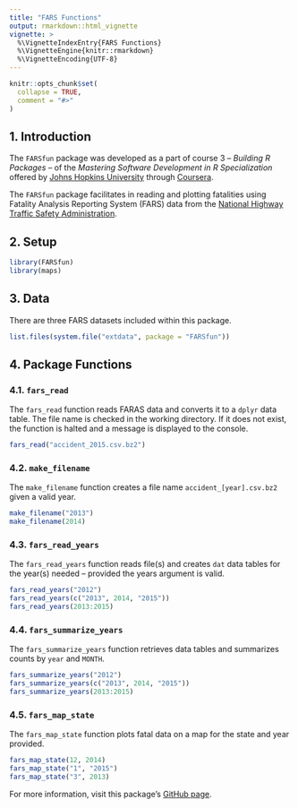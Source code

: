 ```yaml
---
title: "FARS Functions"
output: rmarkdown::html_vignette
vignette: >
  %\VignetteIndexEntry{FARS Functions}
  %\VignetteEngine{knitr::rmarkdown}
  %\VignetteEncoding{UTF-8}
---
```


```r
knitr::opts_chunk$set(
  collapse = TRUE,
  comment = "#>"
)
```

## 1. Introduction
The `FARSfun` package was developed as a part of course 3 -- *Building R Packages* -- of the *Mastering Software Development in R Specialization* offered by [Johns Hopkins University](https://www.jhu.edu/) through [Coursera](https://www.coursera.org/).

The `FARSfun` package facilitates in reading and plotting fatalities using Fatality Analysis Reporting System (FARS) data 
from the [National Highway Traffic Safety Administration](https://www.nhtsa.gov/research-data/fatality-analysis-reporting-system-fars).

## 2. Setup
```r
library(FARSfun)
library(maps)
```

## 3. Data
There are three FARS datasets included within this package.

```r
list.files(system.file("extdata", package = "FARSfun"))
```


## 4. Package Functions
### 4.1. `fars_read`
The `fars_read` function reads FARAS data and converts it to a `dplyr` data table. The file name is checked in the working directory. If it does not exist, the function is halted and a message is displayed to the console.

```r
fars_read("accident_2015.csv.bz2")
```

### 4.2. `make_filename`
The `make_filename` function creates a file name `accident_[year].csv.bz2` given a valid year.

```r
make_filename("2013")
make_filename(2014)
```

### 4.3. `fars_read_years`
The `fars_read_years` function reads file(s) and creates `dat` data tables for the year(s) needed -- provided the years argument is valid.

```r
fars_read_years("2012")
fars_read_years(c("2013", 2014, "2015"))
fars_read_years(2013:2015)
```

### 4.4. `fars_summarize_years`
The `fars_summarize_years` function retrieves data tables and summarizes counts by `year` and `MONTH`.

```r
fars_summarize_years("2012")
fars_summarize_years(c("2013", 2014, "2015"))
fars_summarize_years(2013:2015)
```

### 4.5. `fars_map_state`
The `fars_map_state` function plots fatal data on a map for the state and year provided.

```r
fars_map_state(12, 2014)
fars_map_state("1", "2015")
fars_map_state("3", 2013)
```

For more information, visit this package's [GitHub page](https://github.com/akram-syed/FARSfun).
